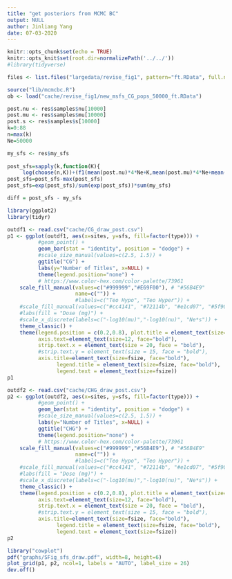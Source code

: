 ```yaml
---
title: "get posteriors from MCMC BC"
output: NULL
author: Jinliang Yang
date: 07-03-2020
---
```



```r
knitr::opts_chunk$set(echo = TRUE) 
knitr::opts_knit$set(root.dir=normalizePath('../../')) 
#library(tidyverse)
```




```r
files <- list.files("largedata/revise_fig1", pattern="ft.RData", full.names = T)

source("lib/mcmcbc.R")
ob <- load("cache/revise_fig1/new_msfs_CG_pops_50000_ft.RData")

post.nu <- res$samples$nu[10000]
post.mu <- res$samples$mu[10000]
post.s <- res$samples$s[10000]
k=0:88
n=max(k)
Ne=50000

my_sfs <- res$my_sfs
  
post_sfs=sapply(k,function(K){
     log(choose(n,K))+(f1(mean(post.nu)*4*Ne+K,mean(post.mu)*4*Ne+mean(post.nu)*4*Ne+n,mean(post.s)*4*Ne)+proch(mean(post.nu)*4*Ne,K)+proch(mean(post.mu)*4*Ne,n-K))-(f1(mean(post.nu)*4*Ne,mean(post.mu)*4*Ne+mean(post.nu)*4*Ne,mean(post.s)*4*Ne)+proch(mean(post.mu)*4*Ne+mean(post.nu)*4*Ne,n))})
post_sfs=post_sfs-max(post_sfs)
post_sfs=exp(post_sfs)/sum(exp(post_sfs))*sum(my_sfs)

diff = post_sfs - my_sfs    
```



```r
library(ggplot2)
library(tidyr)

outdf1 <- read.csv("cache/CG_draw_post.csv")
p1 <- ggplot(outdf1, aes(x=sites, y=sfs, fill=factor(type))) +
          #geom_point() +
          geom_bar(stat = "identity", position = "dodge") +
          #scale_size_manual(values=c(2.5, 1.5)) +
          ggtitle("CG") +
          labs(y="Number of Titles", x=NULL) + 
          theme(legend.position="none") +
          # https://www.color-hex.com/color-palette/73961
    scale_fill_manual(values=c("#999999","#E69F00"), # "#56B4E9"
                      name=c("")) +
                      #labels=c("Teo Hypo", "Teo Hyper")) +
    #scale_fill_manual(values=c("#cc4141", "#72114b", "#e1cd07", "#5f9057", "#114c63")) +
    #labs(fill = "Dose (mg)") +
    #scale_x_discrete(labels=c("-log10(mu)","-log10(nu)", "Ne*s")) +
    theme_classic() +
    theme(legend.position = c(0.2,0.8), plot.title = element_text(size=20,hjust = 0.5), 
          axis.text=element_text(size=12, face="bold"),
          strip.text.x = element_text(size = 20, face = "bold"),
          #strip.text.y = element_text(size = 15, face = "bold"),
          axis.title=element_text(size=fsize, face="bold"),
                legend.title = element_text(size=fsize, face="bold"),
                legend.text = element_text(size=fsize)) 
p1

```

```r
outdf2 <- read.csv("cache/CHG_draw_post.csv")
p2 <- ggplot(outdf2, aes(x=sites, y=sfs, fill=factor(type))) +
          #geom_point() +
          geom_bar(stat = "identity", position = "dodge") +
          #scale_size_manual(values=c(2.5, 1.5)) +
          labs(y="Number of Titles", x=NULL) + 
          ggtitle("CHG") +
          theme(legend.position="none") +
          # https://www.color-hex.com/color-palette/73961
    scale_fill_manual(values=c("#999999","#56B4E9"), # "#56B4E9"
                      name=c("")) +
                      #labels=c("Teo Hypo", "Teo Hyper")) +
    #scale_fill_manual(values=c("#cc4141", "#72114b", "#e1cd07", "#5f9057", "#114c63")) +
    #labs(fill = "Dose (mg)") +
    #scale_x_discrete(labels=c("-log10(mu)","-log10(nu)", "Ne*s")) +
    theme_classic() +
    theme(legend.position = c(0.2,0.8), plot.title = element_text(size=20,hjust = 0.5), 
          axis.text=element_text(size=12, face="bold"),
          strip.text.x = element_text(size = 20, face = "bold"),
          #strip.text.y = element_text(size = 15, face = "bold"),
          axis.title=element_text(size=fsize, face="bold"),
                legend.title = element_text(size=fsize, face="bold"),
                legend.text = element_text(size=fsize)) 
p2

```


```r
library("cowplot")
pdf("graphs/SFig_sfs_draw.pdf", width=8, height=6)
plot_grid(p1, p2, ncol=1, labels = "AUTO", label_size = 26)
dev.off()
```

